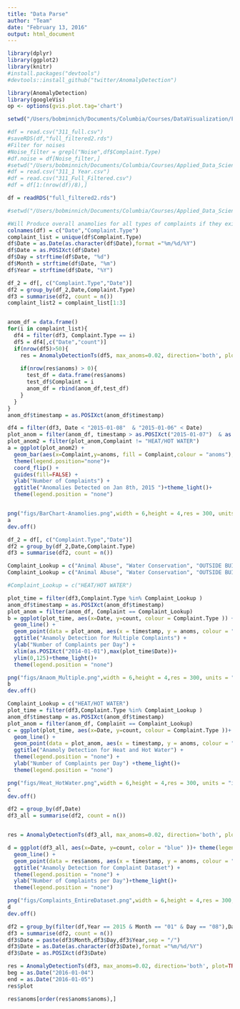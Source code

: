 ```yaml
---
title: "Data Parse"
author: "Team"
date: "February 13, 2016"
output: html_document
---
```

```r
library(dplyr)
library(ggplot2)
library(knitr)
#install.packages("devtools")
#devtools::install_github("twitter/AnomalyDetection")

library(AnomalyDetection)
library(googleVis)
op <- options(gvis.plot.tag='chart')

setwd("/Users/bobminnich/Documents/Columbia/Courses/DataVisualization/Final_Project/Edav-P4")

#df = read.csv("311_full.csv")
#saveRDS(df,"full_filtered2.rds")
#Filter for noises
#Noise_filter = grepl("Noise",df$Complaint.Type)
#df.noise = df[Noise_filter,]
#setwd("/Users/bobminnich/Documents/Columbia/Courses/Applied_Data_Science/")
#df = read.csv("311_1 Year.csv")
#df = read.csv("311_Full_Filtered.csv")
#df = df[1:(nrow(df)/8),]

df = readRDS("full_filtered2.rds")

#setwd("/Users/bobminnich/Documents/Columbia/Courses/Applied_Data_Science/project2-group3/doc")

```



```r
#Will Produce overall anamolies for all types of complaints if they exist
colnames(df) = c("Date","Complaint.Type")
complaint_list = unique(df$Complaint.Type)
df$Date = as.Date(as.character(df$Date),format ="%m/%d/%Y")
df$Date = as.POSIXct(df$Date)
df$Day = strftime(df$Date, "%d")
df$Month = strftime(df$Date, "%m")
df$Year = strftime(df$Date, "%Y")

df_2 = df[, c("Complaint.Type","Date")]
df2 = group_by(df_2,Date,Complaint.Type)
df3 = summarise(df2, count = n())
complaint_list2 = complaint_list[1:3]


anom_df = data.frame()
for(i in complaint_list){
  df4 = filter(df3, Complaint.Type == i)
  df5 = df4[,c("Date","count")]
  if(nrow(df5)>50){
    res = AnomalyDetectionTs(df5, max_anoms=0.02, direction='both', plot=FALSE,piecewise_median_period_weeks = 3)
  
    if(nrow(res$anoms) > 0){
      test_df = data.frame(res$anoms)
      test_df$Complaint = i
      anom_df = rbind(anom_df,test_df)
    }
  }
}
anom_df$timestamp = as.POSIXct(anom_df$timestamp)


```

```r
df4 = filter(df3, Date < "2015-01-08"  & "2015-01-06" < Date)
plot_anom = filter(anom_df, timestamp > as.POSIXct("2015-01-07")  & as.POSIXct("2015-01-08") >= timestamp)
plot_anom2 = filter(plot_anom,Complaint != "HEAT/HOT WATER")
a = ggplot(plot_anom2) +
  geom_bar(aes(x=Complaint,y=anoms, fill = Complaint,colour = "anoms"), stat="identity") +
  theme(legend.position="none")+
  coord_flip() + 
  guides(fill=FALSE) +
  ylab("Number of Complaints") +
  ggtitle("Anomalies Detected on Jan 8th, 2015 ")+theme_light()+
  theme(legend.position = "none") 


png("figs/BarChart-Anamolies.png",width = 6,height = 4,res = 300, units = "in")
a
dev.off()
```

```r
df_2 = df[, c("Complaint.Type","Date")]
df2 = group_by(df_2,Date,Complaint.Type)
df3 = summarise(df2, count = n())

Complaint_Lookup = c("Animal Abuse", "Water Conservation", "OUTSIDE BUILDING", "Non-Residential Heat", "DOOR/WINDOW", "Animal Abuse")
Complaint_Lookup = c("Animal Abuse", "Water Conservation", "OUTSIDE BUILDING", "Non-Residential Heat",  "Animal Abuse")

#Complaint_Lookup = c("HEAT/HOT WATER")

plot_time = filter(df3,Complaint.Type %in% Complaint_Lookup )
anom_df$timestamp = as.POSIXct(anom_df$timestamp)
plot_anom = filter(anom_df, Complaint == Complaint_Lookup)
b = ggplot(plot_time, aes(x=Date, y=count, colour = Complaint.Type )) +  
  geom_line() + 
  geom_point(data = plot_anom, aes(x = timestamp, y = anoms, colour = "Anamolies")) +
  ggtitle("Anamoly Detection for Multiple Complaints") + 
  ylab("Number of Complaints per Day") + 
  xlim(as.POSIXct("2014-01-01"),max(plot_time$Date))+
  ylim(0,125)+theme_light()+
  theme(legend.position = "none") 

png("figs/Anaom_Multiple.png",width = 6,height = 4,res = 300, units = "in")
b
dev.off()

```

```r
Complaint_Lookup = c("HEAT/HOT WATER")
plot_time = filter(df3,Complaint.Type %in% Complaint_Lookup )
anom_df$timestamp = as.POSIXct(anom_df$timestamp)
plot_anom = filter(anom_df, Complaint == Complaint_Lookup)
c = ggplot(plot_time, aes(x=Date, y=count, colour = Complaint.Type ))+ theme(legend.position = "none") + 
  geom_line() + 
  geom_point(data = plot_anom, aes(x = timestamp, y = anoms, colour = "red")) +
  ggtitle("Anamoly Detection for Heat and Hot Water") + 
  theme(legend.position = "none") +
  ylab("Number of Complaints per Day") +theme_light()+
  theme(legend.position = "none") 

png("figs/Heat_HotWater.png",width = 6,height = 4,res = 300, units = "in")
c
dev.off()

```




```r
df2 = group_by(df,Date)
df3_all = summarise(df2, count = n())


res = AnomalyDetectionTs(df3_all, max_anoms=0.02, direction='both', plot=TRUE,piecewise_median_period_weeks = 3)

d = ggplot(df3_all, aes(x=Date, y=count, color = "blue" ))+ theme(legend.position = "none") + 
  geom_line() + 
  geom_point(data = res$anoms, aes(x = timestamp, y = anoms, colour = "red")) +
  ggtitle("Anamoly Detection for Complaint Dataset") + 
  theme(legend.position = "none") +
  ylab("Number of Complaints per Day")+theme_light()+
  theme(legend.position = "none") 

png("figs/Complaints_EntireDataset.png",width = 6,height = 4,res = 300, units = "in")
d
dev.off()


```



```r
df2 = group_by(filter(df,Year == 2015 & Month == "01" & Day == "08"),Day,Month,Year)
df3 = summarise(df2, count = n())
df3$Date = paste(df3$Month,df3$Day,df3$Year,sep = "/")
df3$Date = as.Date(as.character(df3$Date),format ="%m/%d/%Y")
df3$Date = as.POSIXct(df3$Date)

res = AnomalyDetectionTs(df3, max_anoms=0.02, direction='both', plot=TRUE,piecewise_median_period_weeks = 3)
beg = as.Date("2016-01-04")
end = as.Date("2016-01-05")
res$plot

res$anoms[order(res$anoms$anoms),]

```

